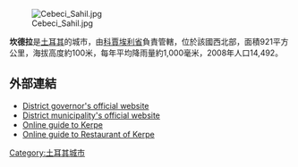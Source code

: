 [[Image:Cebeci_Sahil.jpg|thumb]]

'''坎德拉'''是[[土耳其|土耳其]]的城市，由[[科賈埃利省|科賈埃利省]]負責管轄，位於該國西北部，面積921平方公里，海拔高度約100米，每年平均降雨量約1,000毫米，2008年人口14,492。

==外部連結==
* [http://www.kandira.gov.tr/ District governor's official website]{{Wayback|url=http://www.kandira.gov.tr/ |date=20120705075534 }} {{tr icon}}
* [http://www.kandira.bel.tr/ District municipality's official website]{{Wayback|url=http://www.kandira.bel.tr/ |date=20120715040414 }} {{tr icon}}
* [http://www.kerperehberi.com/ Online guide to Kerpe]{{Wayback|url=http://www.kerperehberi.com/ |date=20120714032404 }} {{tr icon}}
* [http://www.kerpeanother.com/ Online guide to Restaurant of Kerpe]{{Wayback|url=http://www.kerpeanother.com/ |date=20120802031417 }} {{tr icon}}

{{coord|41|04|20|N|30|10|40|E|display=title|region:TR_type:city_source:dewiki}}
{{Turkey-geo-stub}}
[[Category:土耳其城市|Category:土耳其城市]]